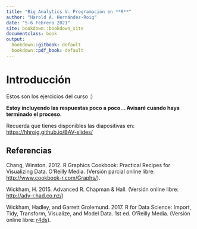 ```yaml
---
title: "Big Analytics V: Programación en **R**"
author: "Harold A. Hernández-Roig"
date: "5-6 Febrero 2021"
site: bookdown::bookdown_site
documentclass: book
output:
  bookdown::gitbook: default
  bookdown::pdf_book: default
---
```


# Introducción

Estos son los ejercicios del curso :)

**Estoy incluyendo las respuestas poco a poco... Avisaré cuando haya terminado el proceso.**

Recuerda que tienes disponibles las diapositivas en: <https://hhroig.github.io/BAV-slides/>

## Referencias

Chang, Winston. 2012. R Graphics Cookbook: Practical Recipes for Visualizing Data. O'Reilly Media. (Versión parcial online libre: <http://www.cookbook-r.com/Graphs/>).

Wickham, H. 2015. Advanced R. Chapman & Hall. (Versión online libre: <http://adv-r.had.co.nz/>)

Wickham, Hadley, and Garrett Grolemund. 2017. R for Data Science: Import, Tidy, Transform, Visualize, and Model Data. 1st ed. O’Reilly Media. (Versión online libre: [r4ds](https://r4ds.had.co.nz/index.html)).


<!-- If you need PDF output, uncomment bookdown::pdf_book above in YAML. You will need a LaTeX installation, e.g., https://yihui.name/tinytex/ -->
